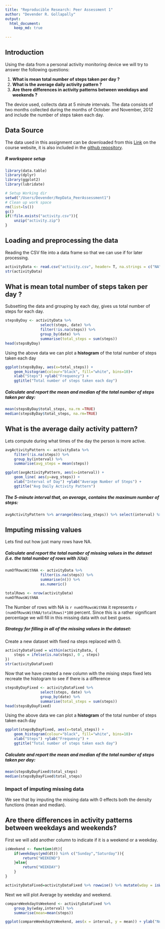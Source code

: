 ```yaml
---
title: "Reproducible Research: Peer Assessment 1"
author: "Devender R. Gollapally"
output: 
  html_document:
    keep_md: true
    
---
```


## Introduction

Using the data from a personal activity monitoring device we will try to answer the following questions:

1. **What is mean total number of steps taken per day ?**
2. **What is the average daily activity pattern ?**
3. **Are there differences in activity patterns between weekdays and weekends ?**

The device used, collects data at 5 minute intervals. The data consists of two months collected during the months of October and November, 2012 and include the number of steps taken each day.

## Data Source

The data used in this assignment can be downloaded from this [Link](https://d396qusza40orc.cloudfront.net/repdata%2Fdata%2Factivity.zip) on the course website, it is also included in the [github repository](https://github.com/devender/RepData_PeerAssessment1).

##### R workspace setup
```r
library(data.table)
library(dplyr)
library(ggplot2)
library(lubridate)

# Setup Working dir
setwd("/Users/Devender/RepData_PeerAssessment1")
# Clean up work space
rm(list=ls())
gc()
if(!file.exists("activity.csv")){
    unzip("activity.zip")
}
```

## Loading and preprocessing the data
Reading the CSV file into a data frame so that we can use if for later processing.
```r
activityData <- read.csv("activity.csv", header= T, na.strings = c("NA"), stringsAsFactors = F)
str(activityData)
```

## What is mean total number of steps taken per day ?

Subsetting the data and grouping by each day, gives us total number of steps for each day.

```r
stepsByDay <- activityData %>% 
                select(steps, date) %>% 
                filter(!is.na(steps)) %>%
                group_by(date) %>% 
                summarise(total_steps = sum(steps))
head(stepsByDay)
```
Using the above data we can plot a **histogram** of the total number of steps taken each day

```r
ggplot(stepsByDay, aes(x=total_steps)) + 
    geom_histogram(colour="black", fill="white", bins=10)+
    xlab("Steps") +ylab("Frequency") +
    ggtitle("Total number of steps taken each day")
```

##### Calculate and report the mean and median of the total number of steps taken per day:
```r
mean(stepsByDay$total_steps, na.rm =TRUE)
median(stepsByDay$total_steps, na.rm=TRUE)
```


## What is the average daily activity pattern?
Lets compute during what times of the day the person is more active.
```r
avgActivityPattern <- activityData %>%
    filter(!is.na(steps)) %>%
    group_by(interval) %>% 
    summarise(avg_steps = mean(steps))

ggplot(avgActivityPattern, aes(x=interval)) + 
    geom_line( aes(y=avg_steps)) +
    xlab("Interval of Day") +ylab("Average Number of Steps") +
    ggtitle("Avg Daily Activity Pattern")
```

##### The 5-minute interval that, on average, contains the maximum number of steps:
```r
avgActivityPattern %>% arrange(desc(avg_steps)) %>% select(interval) %>% head(1) %>% as.numeric
```
## Imputing missing values

Lets find out how just many rows have NA.

##### Calculate and report the total number of missing values in the dataset (i.e. the total number of rows with 𝙽𝙰s):
```r
numOfRowsWithNA <- activityData %>% 
                filter(is.na(steps)) %>% 
                summarise(n()) %>% 
                as.numeric()

totalRows <- nrow(activityData)
numOfRowsWithNA
```
The Number of rows with NA is `r numOfRowsWithNA` it represents `r (numOfRowsWithNA/totalRows)*100` percent. Since this is a rather significant percentage we will fill in this missing data with out best guess.

##### Strategy for filling in all of the missing values in the dataset:

Create a new dataset with fixed na steps replaced with 0.

```r
activityDataFixed = within(activityData, {
    steps = ifelse(is.na(steps), 0 , steps)
})
str(activityDataFixed)
```
Now that we have created a new column with the mising steps fixed lets recreate the histogram to see if there is a difference

```r
stepsByDayFixed <- activityDataFixed %>% 
                select(steps, date) %>% 
                group_by(date) %>% 
                summarise(total_steps = sum(steps))
head(stepsByDayFixed)
```
Using the above data we can plot a **histogram** of the total number of steps taken each day

```r
ggplot(stepsByDayFixed, aes(x=total_steps)) + 
    geom_histogram(colour="black", fill="white", bins=10)+
    xlab("Steps") +ylab("Frequency") +
    ggtitle("Total number of steps taken each day")
```

##### Calculate and report the mean and median of the total number of steps taken per day:
```r
mean(stepsByDayFixed$total_steps)
median(stepsByDayFixed$total_steps)
```

### Impact of imputing missing data

We see that by imputing the missing data with 0 effects both the density functions (mean and median).

## Are there differences in activity patterns between weekdays and weekends?
First we will add another column to indicate if it is a weekend or a weekday.

```r
isWeekend <- function(dt){
    if(weekdays(ymd(dt)) %in% c("Sunday","Saturday")){
        return("WEEKEND")
    }else{
        return("WEEKDAY")
    }
}

activityDataFixed=activityDataFixed %>% rowwise() %>% mutate(wday = isWeekend(date))
```
Next we will plot Average by weekday and weekend.

```r
compareWeekdayVsWeekend <- activityDataFixed %>% 
    group_by(wday,interval) %>% 
    summarise(mean=mean(steps))

ggplot(compareWeekdayVsWeekend, aes(x = interval, y = mean)) + ylab("Number of Steps") + geom_line() + facet_grid(wday~.)
```